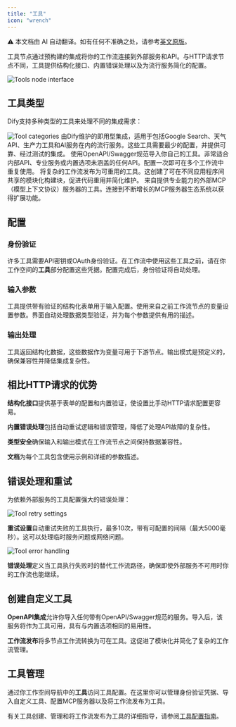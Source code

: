 ```yaml
---
title: "工具"
icon: "wrench"
---
```


<Note> ⚠️ 本文档由 AI 自动翻译。如有任何不准确之处，请参考[英文原版](/en/documentation/pages/nodes/tools)。</Note>


工具节点通过预构建的集成将你的工作流连接到外部服务和API。与HTTP请求节点不同，工具提供结构化接口、内置错误处理以及为流行服务简化的配置。

<Frame caption="工具节点配置界面">
  <img src="https://assets-docs.dify.ai/dify-enterprise-mintlify/en/guides/workflow/node/0f0255764a3f459f0b3c708db1cb32c9.png" alt="Tools node interface" />
</Frame>

## 工具类型

Dify支持多种类型的工具来处理不同的集成需求：

<Frame caption="可用的工具类别和选项">
  <img src="https://assets-docs.dify.ai/2025/04/f37cce4ccbb7456154cfa9eacda6b322.png" alt="Tool categories" />
</Frame>

<Tabs>
  <Tab title="内置工具">
    由Dify维护的即用型集成，适用于包括Google Search、天气API、生产力工具和AI服务在内的流行服务。这些工具需要最少的配置，并提供可靠、经过测试的集成。
  </Tab>
  
  <Tab title="自定义工具">
    使用OpenAPI/Swagger规范导入你自己的工具。非常适合内部API、专业服务或内置选项未涵盖的任何API。配置一次即可在多个工作流中重复使用。
  </Tab>
  
  <Tab title="工作流工具">
    将复杂的工作流发布为可重用的工具。这创建了可在不同应用程序间共享的模块化构建块，促进代码重用并简化维护。
  </Tab>
  
  <Tab title="MCP工具">
    来自提供专业能力的外部MCP（模型上下文协议）服务器的工具。连接到不断增长的MCP服务器生态系统以获得扩展功能。
  </Tab>
</Tabs>

## 配置

### 身份验证

许多工具需要API密钥或OAuth身份验证。在工作流中使用这些工具之前，请在你工作空间的**工具**部分配置这些凭据。配置完成后，身份验证将自动处理。

### 输入参数

工具提供带有验证的结构化表单用于输入配置。使用来自之前工作流节点的变量设置参数。界面自动处理数据类型验证，并为每个参数提供有用的描述。

### 输出处理

工具返回结构化数据，这些数据作为变量可用于下游节点。输出模式是预定义的，确保兼容性并降低集成复杂性。

## 相比HTTP请求的优势

**结构化接口**提供基于表单的配置和内置验证，使设置比手动HTTP请求配置更容易。

**内置错误处理**包括自动重试逻辑和错误管理，降低了处理API故障的复杂性。

**类型安全**确保输入和输出模式在工作流节点之间保持数据兼容性。

**文档**为每个工具包含使用示例和详细的参数描述。

## 错误处理和重试

为依赖外部服务的工具配置强大的错误处理：

<Frame caption="工具重试配置">
  <img src="https://assets-docs.dify.ai/2024/12/34867b2d910d74d2671cd40287200480.png" alt="Tool retry settings" />
</Frame>

**重试设置**自动重试失败的工具执行，最多10次，带有可配置的间隔（最大5000毫秒）。这可以处理临时服务问题或网络问题。

<Frame caption="工具错误处理选项">
  <img src="https://assets-docs.dify.ai/2024/12/39dc3b5881d9a5fe35b877971f70d3a6.png" alt="Tool error handling" />
</Frame>

**错误处理**定义当工具执行失败时的替代工作流路径，确保即使外部服务不可用时你的工作流也能继续。

## 创建自定义工具

**OpenAPI集成**允许你导入任何带有OpenAPI/Swagger规范的服务。导入后，该服务将作为工具可用，具有与内置选项相同的易用性。

**工作流发布**将多节点工作流转换为可在工具。这促进了模块化并简化了复杂的工作流管理。

## 工具管理

通过你工作空间导航中的**工具**访问工具配置。在这里你可以管理身份验证凭据、导入自定义工具、配置MCP服务器以及将工作流发布为工具。

有关工具创建、管理和将工作流发布为工具的详细指导，请参阅[工具配置指南](/en/guides/tools)。
